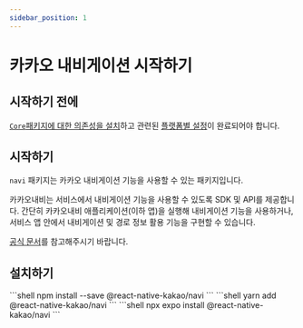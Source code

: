 ```yaml
---
sidebar_position: 1
---
```




# 카카오 내비게이션 시작하기

## 시작하기 전에

[`Core`패키지에 대한 의존성을 설치](/docs/install-core)하고 관련된 [플랫폼별 설정](/docs/install-android)이 완료되어야 합니다.

## 시작하기

`navi` 패키지는 카카오 내비게이션 기능을 사용할 수 있는 패키지입니다.

카카오내비는 서비스에서 내비게이션 기능을 사용할 수 있도록 SDK 및 API를 제공합니다. 간단히 카카오내비 애플리케이션(이하 앱)을 실행해 내비게이션 기능을 사용하거나,
서비스 앱 안에서 내비게이션 및 경로 정보 활용 기능을 구현할 수 있습니다.

[공식 문서](https://developers.kakao.com/docs/latest/ko/kakaonavi/common)를 참고해주시기 바랍니다.

## 설치하기

<Tabs>
  <TabItem value="npm" label="NPM" default>
    ```shell
    npm install --save @react-native-kakao/navi
    ```
  </TabItem>
  <TabItem value="yarn" label="Yarn">
    ```shell
    yarn add @react-native-kakao/navi
    ```
  </TabItem>
  <TabItem value="expo" label="Expo">
    ```shell
    npx expo install @react-native-kakao/navi
    ```
  </TabItem>
</Tabs>
